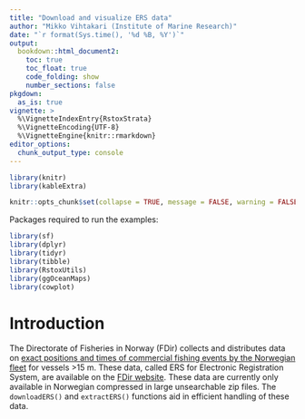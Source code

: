 ```yaml
---
title: "Download and visualize ERS data"
author: "Mikko Vihtakari (Institute of Marine Research)"
date: "`r format(Sys.time(), '%d %B, %Y')`"
output: 
  bookdown::html_document2:
    toc: true
    toc_float: true
    code_folding: show
    number_sections: false
pkgdown:
  as_is: true
vignette: >
  %\VignetteIndexEntry{RstoxStrata}
  %\VignetteEncoding{UTF-8}
  %\VignetteEngine{knitr::rmarkdown}
editor_options: 
  chunk_output_type: console
---
```


```r
library(knitr)
library(kableExtra)

knitr::opts_chunk$set(collapse = TRUE, message = FALSE, warning = FALSE, comment = "#>")
```

<!-- # Summary -->

<!-- Blap -->

Packages required to run the examples:

```r
library(sf)
library(dplyr)
library(tidyr)
library(tibble)
library(RstoxUtils)
library(ggOceanMaps)
library(cowplot)
```

# Introduction

The Directorate of Fisheries in Norway (FDir) collects and distributes data on [exact positions and times of commercial fishing events by the Norwegian fleet](https://www.fiskeridir.no/english/Fisheries/reporting-systems-and-innovation/electronic-reporting-ers-and-position-reporting-vms-in-norwegian-fisheries) for vessels >15 m. These data, called ERS for Electronic Registration System, are available on the [FDir website](https://www.fiskeridir.no/statistikk-tall-og-analyse/data-og-statistikk-om-yrkesfiske/apne-data-elektronisk-rapportering-ers). These data are currently only available in Norwegian compressed in large unsearchable zip files. The `downloadERS()` and `extractERS()` functions aid in efficient handling of these data. 

